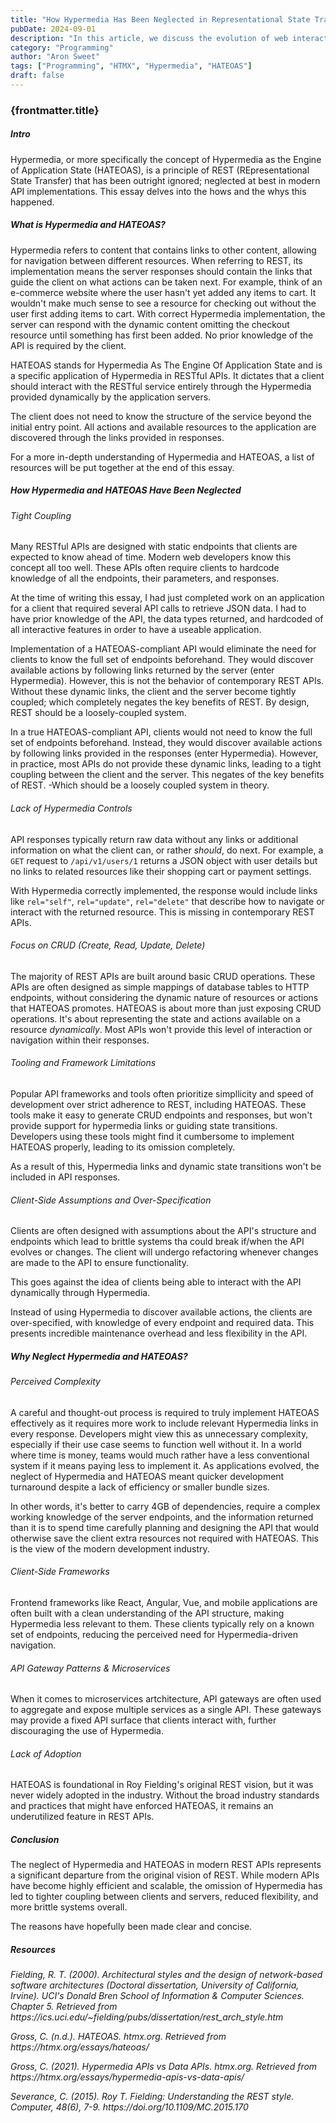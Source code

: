 ```yaml
---
title: "How Hypermedia Has Been Neglected in Representational State Transfer"
pubDate: 2024-09-01
description: "In this article, we discuss the evolution of web interactivity and ways HTMX can be used to enhance the user experience."
category: "Programming"
author: "Aron Sweet"
tags: ["Programming", "HTMX", "Hypermedia", "HATEOAS"]
draft: false
---
```


### {frontmatter.title}

##### Intro

Hypermedia, or more specifically the concept of Hypermedia as the Engine of Application State (HATEOAS), is a principle of REST (REpresentational State Transfer) that has been outright ignored; neglected at best in modern API implementations. This essay delves into the hows and the whys this happened.

##### What is Hypermedia and HATEOAS?

Hypermedia refers to content that contains links to other content, allowing for navigation between different resources. When referring to REST, its implementation means the server responses should contain the links that guide the client on what actions can be taken next. For example, think of an e-commerce website where the user hasn't yet added any items to cart. It wouldn't make much sense to see a resource for checking out without the user first adding items to cart. With correct Hypermedia implementation, the server can respond with the dynamic content omitting the checkout resource until something has first been added. No prior knowledge of the API is required by the client.

HATEOAS stands for Hypermedia As The Engine Of Application State and is a specific application of Hypermedia in RESTful APIs. It dictates that a client should interact with the RESTful service entirely through the Hypermedia provided dynamically by the application servers.

The client does not need to know the structure of the service beyond the initial entry point. All actions and available resources to the application are discovered through the links provided in responses.

For a more in-depth understanding of Hypermedia and HATEOAS, a list of resources will be put together at the end of this essay.

##### How Hypermedia and HATEOAS Have Been Neglected

###### Tight Coupling

Many RESTful APIs are designed with static endpoints that clients are expected to know ahead of time. Modern web developers know this concept all too well. These APIs often require clients to hardcode knowledge of all the endpoints, their parameters, and responses.

At the time of writing this essay, I had just completed work on an application for a client that required several API calls to retrieve JSON data. I had to have prior knowledge of the API, the data types returned, and hardcoded of all interactive features in order to have a useable application.

Implementation of a HATEOAS-compliant API would eliminate the need for clients to know the full set of endpoints beforehand. They would discover available actions by following links returned by the server (enter Hypermedia). However, this is not the behavior of contemporary REST APIs. Without these dynamic links, the client and the server become tightly coupled; which completely negates the key benefits of REST. By design, REST should be a loosely-coupled system.

In a true HATEOAS-compliant API, clients would not need to know the full set of endpoints beforehand. Instead, they would discover available actions by following links provided in the responses (enter Hypermedia). However, in practice, most APIs do not provide these dynamic links, leading to a tight coupling between the client and the server. This negates of the key benefits of REST. -Which should be a loosely coupled system in theory.

###### Lack of Hypermedia Controls

API responses typically return raw data without any links or additional information on what the client can, or rather *should*, do next. For example, a `GET` request to `/api/v1/users/1` returns a JSON object with user details but no links to related resources like their shopping cart or payment settings.

With Hypermedia correctly implemented, the response would include links like `rel="self"`, `rel="update"`, `rel="delete"` that describe how to navigate or interact with the returned resource. This is missing in contemporary REST APIs.

###### Focus on CRUD (Create, Read, Update, Delete)

The majority of REST APIs are built around basic CRUD operations. These APIs are often designed as simple mappings of database tables to HTTP endpoints, without considering the dynamic nature of resources or actions that HATEOAS promotes. HATEOAS is about more than just exposing CRUD operations. It's about representing the state and actions available on a resource *dynamically*. Most APIs won't provide this level of interaction or navigation within their responses.

###### Tooling and Framework Limitations

Popular API frameworks and tools often prioritize simpllicity and speed of development over strict adherence to REST, including HATEOAS. These tools make it easy to generate CRUD endpoints and responses, but won't provide support for hypermedia links or guiding state transitions. Developers using these tools might find it cumbersome to implement HATEOAS properly, leading to its omission completely. 

As a result of this, Hypermedia links and dynamic state transitions won't be included in API responses.

###### Client-Side Assumptions and Over-Specification

Clients are often designed with assumptions about the API's structure and endpoints which lead to brittle systems tha could break if/when the API evolves or changes. The client will undergo refactoring whenever changes are made to the API to ensure functionality. 

This goes against the idea of clients being able to interact with the API dynamically through Hypermedia. 

Instead of using Hypermedia to discover available actions, the clients are over-specified, with knowledge of every endpoint and required data. This presents incredible maintenance overhead and less flexibility in the API.

##### Why Neglect Hypermedia and HATEOAS?

###### Perceived Complexity

A careful and thought-out process is required to truly implement HATEOAS effectively as it requires more work to include relevant Hypermedia links in every response. Developers might view this as unnecessary complexity, especially if their use case seems to function well without it. In a world where time is money, teams would much rather have a less conventional system if it means paying less to implement it. As applications evolved, the neglect of Hypermedia and HATEOAS meant quicker development turnaround despite a lack of efficiency or smaller bundle sizes. 

In other words, it's better to carry 4GB of dependencies, require a complex working knowledge of the server endpoints, and the information returned than it is to spend time carefully planning and designing the API that would otherwise save the client extra resources not required with HATEOAS. This is the view of the modern development industry.

###### Client-Side Frameworks

Frontend frameworks like React, Angular, Vue, and mobile applications are often built with a clean understanding of the API structure, making Hypermedia less relevant to them. These clients typically rely on a known set of endpoints, reducing the perceived need for Hypermedia-driven navigation.

###### API Gateway Patterns & Microservices

When it comes to microservices artchitecture, API gateways are often used to aggregate and expose multiple services as a single API. These gateways may provide a fixed API surface that clients interact with, further discouraging the use of Hypermedia.

###### Lack of Adoption

HATEOAS is foundational in Roy Fielding's original REST vision, but it was never widely adopted in the industry. Without the broad industry standards and practices that might have enforced HATEOAS, it remains an underutilized feature in REST APIs.

##### Conclusion

The neglect of Hypermedia and HATEOAS in modern REST APIs represents a significant departure from the original vision of REST. While modern APIs have become highly efficient and scalable, the omission of Hypermedia has led to tighter coupling between clients and servers, reduced flexibility, and more brittle systems overall.

The reasons have hopefully been made clear and concise.

##### Resources
<p><cite>Fielding, R. T. (2000). Architectural styles and the design of network-based software architectures (Doctoral dissertation, University of California, Irvine). UCI's Donald Bren School of Information & Computer Sciences. Chapter 5. Retrieved from https://ics.uci.edu/~fielding/pubs/dissertation/rest_arch_style.htm</cite></p>

<p><cite>Gross, C. (n.d.). HATEOAS. htmx.org. Retrieved from https://htmx.org/essays/hateoas/</cite></p>

<p><cite>Gross, C. (2021). Hypermedia APIs vs Data APIs. htmx.org. Retrieved from https://htmx.org/essays/hypermedia-apis-vs-data-apis/</cite></p>

<p><cite>Severance, C. (2015). Roy T. Fielding: Understanding the REST style. Computer, 48(6), 7-9. https://doi.org/10.1109/MC.2015.170</cite></p>